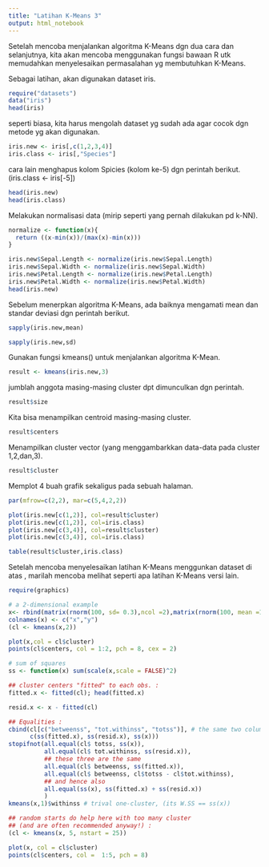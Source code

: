 ```yaml
---
title: "Latihan K-Means 3"
output: html_notebook
---
```


Setelah mencoba menjalankan algoritma K-Means dgn dua cara dan selanjutnya, kita akan mencoba menggunakan fungsi bawaan R utk memudahkan menyelesaikan permasalahan yg membutuhkan K-Means.

Sebagai latihan, akan digunakan dataset iris.
```r
require("datasets")
data("iris")
head(iris)
```
seperti biasa, kita harus mengolah dataset yg sudah ada agar cocok dgn metode yg akan digunakan.
```r
iris.new <- iris[,c(1,2,3,4)]
iris.class <- iris[,"Species"]
```
cara lain menghapus kolom Spicies (kolom ke-5) dgn perintah berikut.
(iris.class <- iris[-5])
```r
head(iris.new)
head(iris.class)
```
Melakukan normalisasi data (mirip seperti yang pernah dilakukan pd k-NN).
```r
normalize <- function(x){
  return ((x-min(x))/(max(x)-min(x)))
}

iris.new$Sepal.Length <- normalize(iris.new$Sepal.Length)
iris.new$Sepal.Width <- normalize(iris.new$Sepal.Width)
iris.new$Petal.Length <- normalize(iris.new$Petal.Length)
iris.new$Petal.Width <- normalize(iris.new$Petal.Width)
head(iris.new)
```
Sebelum menerpkan algoritma K-Means, ada baiknya mengamati mean dan standar deviasi dgn perintah berikut.
```r
sapply(iris.new,mean)
```
```r
sapply(iris.new,sd)
```
Gunakan fungsi kmeans() untuk menjalankan algoritma K-Mean.
```r
result <- kmeans(iris.new,3)
```
jumblah anggota masing-masing cluster dpt dimunculkan dgn perintah.
```r
result$size
```
Kita bisa menampilkan centroid masing-masing cluster.
```r
result$centers
```
Menampilkan cluster vector (yang menggambarkkan data-data pada cluster 1,2,dan,3).
```r
result$cluster
```
Memplot 4 buah grafik sekaligus pada sebuah halaman.
```r
par(mfrow=c(2,2), mar=c(5,4,2,2))

plot(iris.new[c(1,2)], col=result$cluster)
plot(iris.new[c(1,2)], col=iris.class)
plot(iris.new[c(3,4)], col=result$cluster)
plot(iris.new[c(3,4)], col=iris.class)

```
```r
table(result$cluster,iris.class)
```
Setelah  mencoba menyelesaikan latihan  K-Means menggunkan  dataset di atas , marilah mencoba melihat seperti apa latihan K-Means versi lain.
```r
require(graphics)

# a 2-dimensional example
x<- rbind(matrix(rnorm(100, sd= 0.3),ncol =2),matrix(rnorm(100, mean =1, sd = 0.3), ncol = 2))
colnames(x) <- c("x","y")
(cl <- kmeans(x,2))
```
```r
plot(x,col = cl$cluster)
points(cl$centers, col = 1:2, pch = 8, cex = 2)

# sum of squares
ss <- function(x) sum(scale(x,scale = FALSE)^2)

## cluster centers "fitted" to each obs. :
fitted.x <- fitted(cl); head(fitted.x)
```
```r
resid.x <- x - fitted(cl)

## Equalities :
cbind(cl[c("betweenss", "tot.withinss", "totss")], # the same two colums
      c(ss(fitted.x), ss(resid.x), ss(x)))
stopifnot(all.equal(cl$ totss, ss(x)),
          all.equal(cl$ tot.withinss, ss(resid.x)),
          ## these three are the same
          all.equal(cl$ betweenss, ss(fitted.x)),
          all.equal(cl$ betweenss, cl$totss - cl$tot.withinss),
          ## and hence also
          all.equal(ss(x), ss(fitted.x) + ss(resid.x))
          )
kmeans(x,1)$withinss # trival one-cluster, (its W.SS == ss(x))
```
```r
## random starts do help here with too many cluster
## (and are often recommended anyway!) :
(cl <- kmeans(x, 5, nstart = 25))
```
```r
plot(x, col = cl$cluster)
points(cl$centers, col =  1:5, pch = 8)
```
